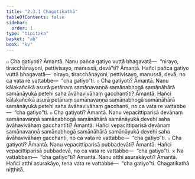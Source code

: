 ```yaml
---
title: "2.3.1 Chagatikathā"
tableOfContents: false
sidebar:
  order: 1
type: "tipitaka"
basket: "ab"
book: "kv"
---
```



<DynamicBreadcrumb />

<Division number="503" book="kv">

<Paragraph number="1719" book="kv">
๐ Cha gatiyoti? Āmantā. Nanu pañca gatiyo vuttā bhagavatā—  “nirayo, tiracchānayoni, pettivisayo, manussā, devā”ti? Āmantā. Hañci pañca gatiyo vuttā bhagavatā—  nirayo, tiracchānayoni, pettivisayo, manussā, devā; no ca vata re vattabbe—  “cha gatiyo”ti.
</Paragraph>

<Paragraph number="1720" book="kv">
๐ Cha gatiyoti? Āmantā. Nanu kālakañcikā asurā petānaṃ samānavaṇṇā samānabhogā samānāhārā samānāyukā petehi saha āvāhavivāhaṃ gacchantīti? Āmantā. Hañci kālakañcikā asurā petānaṃ samānavaṇṇā samānabhogā samānāhārā samānāyukā petehi saha āvāhavivāhaṃ gacchanti, no ca vata re vattabbe—  “cha gatiyo”ti.
</Paragraph>

<Paragraph number="1721" book="kv">
๐ Cha gatiyoti? Āmantā. Nanu vepacittiparisā devānaṃ samānavaṇṇā samānabhogā samānāhārā samānāyukā devehi saha āvāhavivāhaṃ gacchantīti? Āmantā. Hañci vepacittiparisā devānaṃ samānavaṇṇā samānabhogā samānāhārā samānāyukā devehi saha āvāhavivāhaṃ gacchanti, no ca vata re vattabbe—  “cha gatiyo”ti.
</Paragraph>

<Paragraph number="1722" book="kv">
๐ Cha gatiyoti? Āmantā. Nanu vepacittiparisā pubbadevāti? Āmantā. Hañci vepacittiparisā pubbadevā, no ca vata re vattabbe—  “cha gatiyo”ti.
</Paragraph>

</Division>
<Division number="504" book="kv">

<Paragraph number="1723" book="kv">
× Na vattabbaṃ—  “cha gatiyo”ti? Āmantā. Nanu atthi asurakāyoti? Āmantā. Hañci atthi asurakāyo, tena vata re vattabbe—  “cha gatiyo”ti.

</Paragraph>
</Division>

<Paragraph number="1724" type="center" book="kv">
Chagatikathā niṭṭhitā.
</Paragraph>